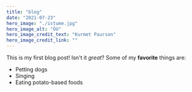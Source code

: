 ```yaml
---
title: "blog"
date: "2021-07-23"
hero_image: "./istume.jpg"
hero_image_alt: "Öö"
hero_image_credit_text: "Kurmet Paurson"
hero_image_credit_link: ""
---
```

This is my first blog post! Isn't it *great*?
Some of my **favorite** things are:
* Petting dogs
* Singing
* Eating potato-based foods